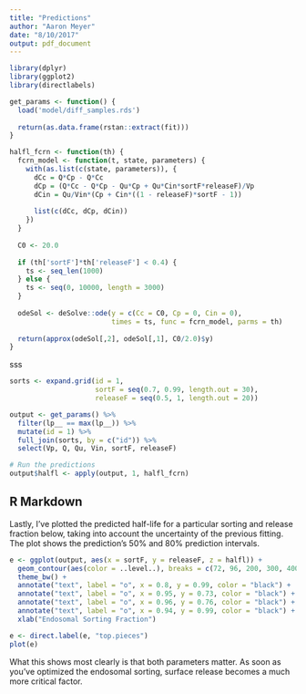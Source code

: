 ```yaml
---
title: "Predictions"
author: "Aaron Meyer"
date: "8/10/2017"
output: pdf_document
---
```


```r
library(dplyr)
library(ggplot2)
library(directlabels)

get_params <- function() {
  load('model/diff_samples.rds')
  
  return(as.data.frame(rstan::extract(fit)))
}

halfl_fcrn <- function(th) {
  fcrn_model <- function(t, state, parameters) {
    with(as.list(c(state, parameters)), {
      dCc = Q*Cp - Q*Cc
      dCp = (Q*Cc - Q*Cp - Qu*Cp + Qu*Cin*sortF*releaseF)/Vp
      dCin = Qu/Vin*(Cp + Cin*((1 - releaseF)*sortF - 1))
      
      list(c(dCc, dCp, dCin))
    })
  }
  
  C0 <- 20.0
  
  if (th['sortF']*th['releaseF'] < 0.4) {
    ts <- seq_len(1000)
  } else {
    ts <- seq(0, 10000, length = 3000)
  }
  
  odeSol <- deSolve::ode(y = c(Cc = C0, Cp = 0, Cin = 0),
                         times = ts, func = fcrn_model, parms = th)
  
  return(approx(odeSol[,2], odeSol[,1], C0/2.0)$y)
}
```


sss


```r
sorts <- expand.grid(id = 1,
                     sortF = seq(0.7, 0.99, length.out = 30),
                     releaseF = seq(0.5, 1, length.out = 20))

output <- get_params() %>%
  filter(lp__ == max(lp__)) %>%
  mutate(id = 1) %>%
  full_join(sorts, by = c("id")) %>%
  select(Vp, Q, Qu, Vin, sortF, releaseF)

# Run the predictions
output$halfl <- apply(output, 1, halfl_fcrn)
```

## R Markdown

Lastly, I've plotted the predicted half-life for a particular sorting and release fraction below, taking into account the uncertainty of the previous fitting. The plot shows the prediction's 50% and 80% prediction intervals.

```r
e <- ggplot(output, aes(x = sortF, y = releaseF, z = halfl)) + 
  geom_contour(aes(color = ..level..), breaks = c(72, 96, 200, 300, 400, 800, 1200)) +
  theme_bw() + 
  annotate("text", label = "o", x = 0.8, y = 0.99, color = "black") + 
  annotate("text", label = "o", x = 0.95, y = 0.73, color = "black") + 
  annotate("text", label = "o", x = 0.96, y = 0.76, color = "black") + 
  annotate("text", label = "o", x = 0.94, y = 0.99, color = "black") +
  xlab("Endosomal Sorting Fraction")

e <- direct.label(e, "top.pieces")
plot(e)
```

What this shows most clearly is that both parameters matter. As soon as you've optimized the endosomal sorting, surface release becomes a much more critical factor.
